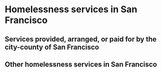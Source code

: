 # Homelessness services in San Francisco

## Services provided, arranged, or paid for by the city-county of San Francisco

## Other homelessness services in San Francisco
